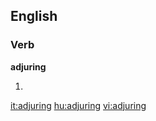==English==
===Verb===
'''adjuring'''
# {{present participle of|[[adjure]]}}

[[it:adjuring]]
[[hu:adjuring]]
[[vi:adjuring]]